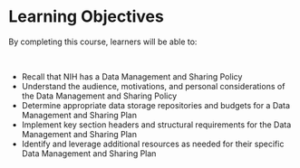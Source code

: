 
# Learning Objectives {-}

By completing this course, learners will be able to:

&nbsp;
&nbsp;

:::{.notice}
* Recall that NIH has a Data Management and Sharing Policy
* Understand the audience, motivations, and personal considerations of the Data Management and Sharing Policy
* Determine appropriate data storage repositories and budgets for a Data Management and Sharing Plan
* Implement key section headers and structural requirements for the Data Management and Sharing Plan
* Identify and leverage additional resources as needed for their specific Data Management and Sharing Plan 

:::